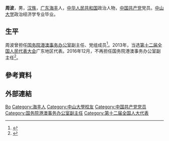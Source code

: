 {{Otheruses|周波}}

'''周波'''{{BD|1956年|||}}，男，[[汉族|汉族]]，[[广东|广东]][[海丰|海丰]]人，[[中华人民共和国|中华人民共和国]]政治人物，[[中国共产党|中国共产党]]党员。[[中山大学|中山大学]]政治经济学专业毕业。

== 生平 ==
周波曾担任[[国务院港澳事务办公室|国务院港澳事务办公室]]副主任、党组成员<ref>{{cite news|title=全国人大代表信息-周波|url=http://210.82.31.1:8084/delegate/viewDelegate.action?dbid=121866|accessdate=2013-04-05|newspaper=全国人大网|archive-url=https://web.archive.org/web/20130713101120/http://www.npc.gov.cn/delegate/viewDelegate.action?dbid=121866|archive-date=2013-07-13|dead-url=yes}}</ref>。2013年，当选[[第十二届全国人民代表大会|第十二届全国人民代表大会]]广东地区代表。2016年12月，不再担任国务院港澳事务办公室副主任<ref>{{cite web|url=http://www.thepaper.cn/newsDetail_forward_1588187|title=河北省委原副书记赵勇被任命为国家体育总局副局长|publisher=澎湃新闻|accessdate=2016-12-27|archive-date=2016-12-28|archive-url=https://web.archive.org/web/20161228031805/http://www.thepaper.cn/newsDetail_forward_1588187|dead-url=no}}</ref>。

== 參考資料 ==
{{Reflist}}

== 外部連結 ==
{{Authority control}}
{{DEFAULTSORT:Zhou周}}
[[Category:周姓|Bo]]
[[Category:海丰人|Category:海丰人]]
[[Category:中山大學校友|Category:中山大學校友]]
[[Category:中国共产党党员|Category:中国共产党党员]]
[[Category:国务院港澳事务办公室副主任|Category:国务院港澳事务办公室副主任]]
[[Category:第十二届全国人大代表|Category:第十二届全国人大代表]]